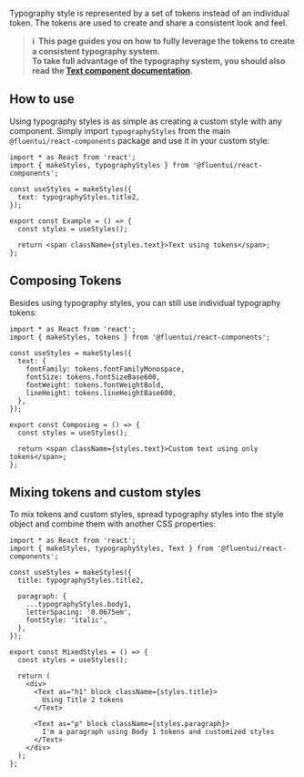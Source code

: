 
<Meta title="Theme/Typography" component={Typography} />

<Title>Typography</Title>

Typography style is represented by a set of tokens instead of an individual token. The tokens are used to create and share a consistent look and feel.

> **ℹ️ &nbsp;This page guides you on how to fully leverage the tokens to create a consistent typography system.<br />
> To take full advantage of the typography system, you should also read the [Text component documentation](./?path=/docs/components-text--default).**

<Canvas withSource="none">
  <Story name="Page" component={Typography} />
</Canvas>

## How to use

Using typography styles is as simple as creating a custom style with any component. Simply import `typographyStyles` from the main `@fluentui/react-components` package and use it in your custom style:

```tsx
import * as React from 'react';
import { makeStyles, typographyStyles } from '@fluentui/react-components';

const useStyles = makeStyles({
  text: typographyStyles.title2,
});

export const Example = () => {
  const styles = useStyles();

  return <span className={styles.text}>Text using tokens</span>;
};
```

<Canvas withSource="none">
  <Example />
</Canvas>

## Composing Tokens

Besides using typography styles, you can still use individual typography tokens:

```tsx
import * as React from 'react';
import { makeStyles, tokens } from '@fluentui/react-components';

const useStyles = makeStyles({
  text: {
    fontFamily: tokens.fontFamilyMonospace,
    fontSize: tokens.fontSizeBase600,
    fontWeight: tokens.fontWeightBold,
    lineHeight: tokens.lineHeightBase600,
  },
});

export const Composing = () => {
  const styles = useStyles();

  return <span className={styles.text}>Custom text using only tokens</span>;
};
```

<Canvas withSource="none">
  <Composing />
</Canvas>

## Mixing tokens and custom styles

To mix tokens and custom styles, spread typography styles into the style object and combine them with another CSS properties:

```tsx
import * as React from 'react';
import { makeStyles, typographyStyles, Text } from '@fluentui/react-components';

const useStyles = makeStyles({
  title: typographyStyles.title2,

  paragraph: {
    ...typographyStyles.body1,
    letterSpacing: '0.0675em',
    fontStyle: 'italic',
  },
});

export const MixedStyles = () => {
  const styles = useStyles();

  return (
    <div>
      <Text as="h1" block className={styles.title}>
        Using Title 2 tokens
      </Text>

      <Text as="p" block className={styles.paragraph}>
        I'm a paragraph using Body 1 tokens and customized styles
      </Text>
    </div>
  );
};
```

<Canvas withSource="none">
  <MixedStyles />
</Canvas>
